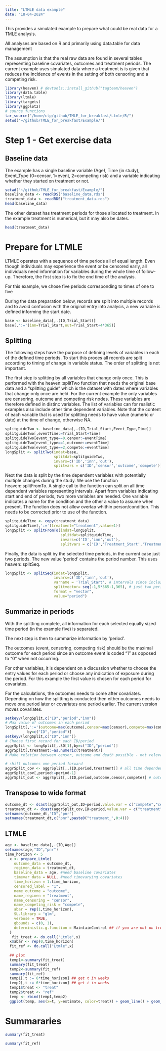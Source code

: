```yaml
---
title: "LTMLE data example"
date: "18-04-2024"
---
```


This provides a simulated example to prepare what could be real data for a TMLE analysis.

All analyses are based on R and primarily using data.table for data management

The assumption is that the real raw data are found in several tables representing baseline covariates, outcomes and treatment periods. The current example uses simulated data where a treatment is is given that reduces the incidence of events in the setting of both censoring and a competing risk.


```r
library(heaven) # devtools::install_github("tagteam/heaven")
library(data.table)
library(ltmle)
library(targets)
library(ggplot2)
# source functions
tar_source("/home/ctp/github/TMLE_for_breakfast/Ltmle/R/")
setwd('~/github/TMLE_for_breakfast/Example/')
```
# Step 1 - Get exercise data

## Baseline data
The example has a single baseline variable (Age), Time (in study), Event_Type (0=censor, 1=event, 2=competing risk) and a variable indicating whether they started on treatment or not.

```r
setwd("~/github/TMLE_for_breakfast/Example/")
baseline_data <- readRDS("baseline_data.rds")
treatment_data <- readRDS("treatment_data.rds")
head(baseline_data)
```
The other dataset has treatment periods for those allocated to treatment. In the example treatment is numerical, but it may also be dates.
```r
head(treatment_data)
```
# Prepare for LTMLE
LTMLE operates with a sequence of time periods all of equal length. Even though 
individuals may experience the event or be censored early, all individuals need
information for variables during the whole time of follow-up. Therefore, the first
step is to fix the end time of the analysis. 

For this example, we chose five periods corresponding to times of one to five

During the data preparation below, records are split into multiple records and 
to avoid confusion with the original entry into analysis, a new variable is 
defined informing the start date.

```r
base <- baseline_data[,.(ID,Trial_Start)]
base[,':='(inn=Trial_Start,out=Trial_Start+4*365)]
```
## Splitting
The following steps have the purpose of defining levels of variables in each of 
the defined time periods. To start this proces all records are split according 
to timing of change in variable status. The order of splitting is not important.

The first step is splitting by all variables that change only once. 
This is performed with the heaven::splitTwo function that needs the original 
base data and a "splitting guide" which is the dataset with dates where variables
that change only once are held.  For the current example the only variables are censoring, outcome and competing risk nodes.  These variables are therefore defined in distinc variables. The list of variables can for realistic examples also include other time dependent variables.  Note that the content of each variable that is used for splitting needs to have value (numeric or date) at the time of change, otherwise NA.

```r
splitguideTwo <- baseline_data[,.(ID,Trial_Start,Event_Type,Time)]
splitguideTwo[,eventTime:=Trial_Start+Time]
splitguideTwo[event_type==0,censor:=eventTime]
splitguideTwo[event_type==1,outcome:=eventTime]
splitguideTwo[event_type==2,compete:=eventTime]
longSplit <- splitTwo(indat=base,
                      splitdat=splitguideTwo,
                      invars=c('ID','inn','out'),
                      splitvars = c('ID','censor','outcome','compete'))
```

Next the data is split by the time dependent variables with potentially multiple
changes during the study. We use the function heaven::splitFromTo. A single call to the function can split on all time dependent variables representing intervals. Apart from variables indicating start and end of periods, two more variables are needed. One variable indicates a name for the condition and the other a value to assume when present. The function does not allow overlap whithin person/condition. This needs to be corrected prior to use of the function.

```r
splitguideTime <- copy(treatment_data)
splitguideTime[,':='(treatment="treatment",value=1)]
longSplit <- splitFromTo(indat=longSplit,
                         splitdat=splitguideTime,
                         invars=c('ID','inn','out'),
                         splitvars = c('ID','Treatment_Start','Treatment_End','value','treatment'))

```

Finally, the data is split by the selected time periods, in the current case
just two periods. The new value 'period' contains the period number. This uses
heaven::splitSeq.

```r
longSplit <- splitSeq(indat=longSplit,
                      invars=c('ID','inn','out'),
                      varname = 'Trial_Start', # intervals since inclusion in study
                      splitvector= seq(-1,5*365-1,365), # just two periods for the example
                      format = "vector",
                      value="period")
```
## Summarize in periods
With the splitting complete, all information for each selected equally sized time period 
(in the example five) is separated.

The next step is then to summarize information by 'period'. 

The outcomes (event, censoring, competing risk) should be the maximal outcome for each period since an outcome event is coded "1" as opposed to "0" when not occurring.  

For other variables, it is dependent on a discussion whether to choose the entry values
for each period or choose any indication of exposure during the period. For this
example the first value is chosen for each period for covariates. 

For the calculations, the outcomes needs to come after covariates. Depending on how the splitting is conducted then either outcomes needs to move one period later or covariates one period earlier.  The current version moves covariates.

```r
setkeyv(longSplit,c("ID","period","inn"))
# Max value of outcomes in each period
longSplit[,':='(outcome=max(outcome),censor=max(censor),compete=max(compete)),
          by=c("ID","period")] 
setkeyv(longSplit,c("ID","inn"))
# Choose first record for each ID/period
aggrSplit <- longSplit[,.SD[1],by=c("ID","period")]
aggrSplit[,treatment:=as.numeric(treatment)]
# Make relation between censor, outcome and death possible - not relevant for REAL data

# shift outcomes one period forward
aggrSplit_cov <- aggrSplit[,.(ID,period,treatment)] # all time dependent variables, here just "treatment"
aggrSplit_cov[,period:=period-1]
aggrSplit_out <- aggrSplit[,.(ID,period,outcome,censor,compete)] # outcomes
```

## Transpose to wide format
```r
outcome_dt <- dcast(aggrSplit_out,ID~period,value.var = c("compete","censor","outcome"))
treatment_dt <- dcast(aggrSplit_cov,ID~period,value.var = c("treatment"))
setnames(outcome_dt,"ID","pnr")
setnames(treatment_dt,c("pnr",paste0("treatment_",0:4)))
```

## LTMLE
```r
age <- baseline_data[,.(ID,Age)]
setnames(age,"ID","pnr")
time_horizon <- 5
  x <- prepare_Ltmle(
    outcome_data = outcome_dt,
    regimen_data = treatment_dt,
    baseline_data = age, #need baseline covariates
    timevar_data = NULL, #need timevarying covariates
    time_horizon = 1:time_horizon,
    censored_label = "1",
    name_outcome = "outcome",
    name_regimen = "treatment",
    name_censoring = "censor",
    name_competing_risk = "compete",
    abar = rep(1,time_horizon),
    SL.library = "glm",
    verbose = TRUE,
    gbounds = c(0, 1),
    deterministic.g.function = MaintainControl ## if you are not on treatment, then you      #will not be on the treatment at a later data
  )
   fit_treat <- do.call("Ltmle",x)
  x$abar <- rep(0,time_horizon)
  fit_ref <- do.call("Ltmle",x)
  
  ## plot
  temp1<-summary(fit_treat)
  summary(fit_treat)
  temp2<-summary(fit_ref)
  summary(fit_ref)
  temp1[,t := 6*time_horizon] ## get t in weeks
  temp2[,t := 6*time_horizon] ## get t in weeks
  temp1$treat <- "treat"
  temp2$treat <- "ref"
  temp <- rbind(temp1,temp2)
  ggplot(temp, aes(x=t, y=estimate, color=treat)) + geom_line() + geom_point() + xlab("time (months)")+ylab("Probability of an event of type 'Outcome' within t weeks")
```
# Summararies
```r
summary(fit_treat)
```
```r
summary(fit_ref)
```